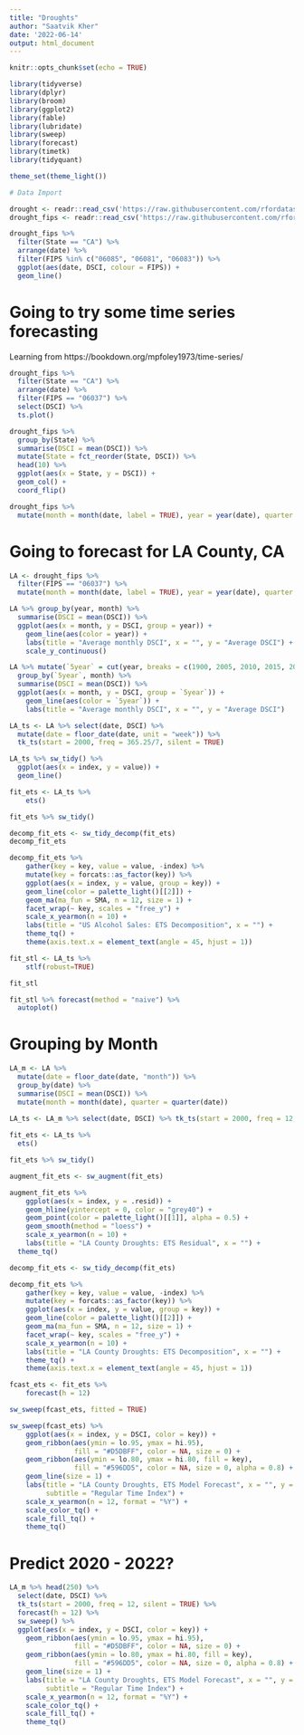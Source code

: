 ```yaml
---
title: "Droughts"
author: "Saatvik Kher"
date: '2022-06-14'
output: html_document
---
```


```r
knitr::opts_chunk$set(echo = TRUE)

library(tidyverse)
library(dplyr)
library(broom)
library(ggplot2)
library(fable)
library(lubridate)
library(sweep)
library(forecast)
library(timetk)
library(tidyquant)

theme_set(theme_light())
```


```r
# Data Import

drought <- readr::read_csv('https://raw.githubusercontent.com/rfordatascience/tidytuesday/master/data/2022/2022-06-14/drought.csv')
drought_fips <- readr::read_csv('https://raw.githubusercontent.com/rfordatascience/tidytuesday/master/data/2022/2022-06-14/drought-fips.csv')
```


```r
drought_fips %>% 
  filter(State == "CA") %>%
  arrange(date) %>%
  filter(FIPS %in% c("06085", "06081", "06083")) %>%
  ggplot(aes(date, DSCI, colour = FIPS)) +
  geom_line()
```

# Going to try some time series forecasting 

Learning from https://bookdown.org/mpfoley1973/time-series/ 

```r
drought_fips %>%
  filter(State == "CA") %>%
  arrange(date) %>%
  filter(FIPS == "06037") %>%
  select(DSCI) %>%
  ts.plot()
```


```r
drought_fips %>% 
  group_by(State) %>%
  summarise(DSCI = mean(DSCI)) %>%
  mutate(State = fct_reorder(State, DSCI)) %>%
  head(10) %>%
  ggplot(aes(x = State, y = DSCI)) +
  geom_col() +
  coord_flip()
```


```r
drought_fips %>%
  mutate(month = month(date, label = TRUE), year = year(date), quarter = quarter(date), dst = dst(date))
```


# Going to forecast for LA County, CA

```r
LA <- drought_fips %>%
  filter(FIPS == "06037") %>%
  mutate(month = month(date, label = TRUE), year = year(date), quarter = quarter(date), dst = dst(date))

LA %>% group_by(year, month) %>%
  summarise(DSCI = mean(DSCI)) %>%
  ggplot(aes(x = month, y = DSCI, group = year)) +
    geom_line(aes(color = year)) +
    labs(title = "Average monthly DSCI", x = "", y = "Average DSCI") +
    scale_y_continuous()

```
```r
LA %>% mutate(`5year` = cut(year, breaks = c(1900, 2005, 2010, 2015, 2025), labels = c("2000 - 2005", "2005 - 2010", "2010 - 2015", "2015 - 2022"))) %>%
  group_by(`5year`, month) %>%
  summarise(DSCI = mean(DSCI)) %>%
  ggplot(aes(x = month, y = DSCI, group = `5year`)) +
    geom_line(aes(color = `5year`)) +
    labs(title = "Average monthly DSCI", x = "", y = "Average DSCI")
```

```r
LA_ts <- LA %>% select(date, DSCI) %>%
  mutate(date = floor_date(date, unit = "week")) %>%
  tk_ts(start = 2000, freq = 365.25/7, silent = TRUE)

LA_ts %>% sw_tidy() %>%
  ggplot(aes(x = index, y = value)) +
  geom_line()
```


```r
fit_ets <- LA_ts %>%
    ets()

fit_ets %>% sw_tidy()

decomp_fit_ets <- sw_tidy_decomp(fit_ets)
decomp_fit_ets

```

```r
decomp_fit_ets %>%
    gather(key = key, value = value, -index) %>%
    mutate(key = forcats::as_factor(key)) %>%
    ggplot(aes(x = index, y = value, group = key)) +
    geom_line(color = palette_light()[[2]]) +
    geom_ma(ma_fun = SMA, n = 12, size = 1) +
    facet_wrap(~ key, scales = "free_y") +
    scale_x_yearmon(n = 10) +
    labs(title = "US Alcohol Sales: ETS Decomposition", x = "") +
    theme_tq() +
    theme(axis.text.x = element_text(angle = 45, hjust = 1))
```

```r
fit_stl <- LA_ts %>%
    stlf(robust=TRUE)

fit_stl

fit_stl %>% forecast(method = "naive") %>%
  autoplot()
```


# Grouping by Month

```r
LA_m <- LA %>% 
  mutate(date = floor_date(date, "month")) %>%
  group_by(date) %>%
  summarise(DSCI = mean(DSCI)) %>%
  mutate(month = month(date), quarter = quarter(date))

LA_ts <- LA_m %>% select(date, DSCI) %>% tk_ts(start = 2000, freq = 12, silent = TRUE)
  
fit_ets <- LA_ts %>%
  ets()

fit_ets %>% sw_tidy()
```


```r
augment_fit_ets <- sw_augment(fit_ets)

augment_fit_ets %>%
    ggplot(aes(x = index, y = .resid)) +
    geom_hline(yintercept = 0, color = "grey40") +
    geom_point(color = palette_light()[[1]], alpha = 0.5) +
    geom_smooth(method = "loess") +
    scale_x_yearmon(n = 10) +
    labs(title = "LA County Droughts: ETS Residual", x = "") +
  theme_tq()
```

```r
decomp_fit_ets <- sw_tidy_decomp(fit_ets)

decomp_fit_ets %>%
    gather(key = key, value = value, -index) %>%
    mutate(key = forcats::as_factor(key)) %>%
    ggplot(aes(x = index, y = value, group = key)) +
    geom_line(color = palette_light()[[2]]) +
    geom_ma(ma_fun = SMA, n = 12, size = 1) +
    facet_wrap(~ key, scales = "free_y") +
    scale_x_yearmon(n = 10) +
    labs(title = "LA County Droughts: ETS Decomposition", x = "") +
    theme_tq() +
    theme(axis.text.x = element_text(angle = 45, hjust = 1))
```
```r
fcast_ets <- fit_ets %>%
    forecast(h = 12)

sw_sweep(fcast_ets, fitted = TRUE)
```

```r
sw_sweep(fcast_ets) %>%
    ggplot(aes(x = index, y = DSCI, color = key)) +
    geom_ribbon(aes(ymin = lo.95, ymax = hi.95),
                fill = "#D5DBFF", color = NA, size = 0) +
    geom_ribbon(aes(ymin = lo.80, ymax = hi.80, fill = key),
                fill = "#596DD5", color = NA, size = 0, alpha = 0.8) +
    geom_line(size = 1) +
    labs(title = "LA County Droughts, ETS Model Forecast", x = "", y = "DSCI",
         subtitle = "Regular Time Index") +
    scale_x_yearmon(n = 12, format = "%Y") +
    scale_color_tq() +
    scale_fill_tq() +
    theme_tq()
```

# Predict 2020 - 2022?

```r
LA_m %>% head(250) %>%
  select(date, DSCI) %>% 
  tk_ts(start = 2000, freq = 12, silent = TRUE) %>% 
  forecast(h = 12) %>% 
  sw_sweep() %>%
  ggplot(aes(x = index, y = DSCI, color = key)) +
    geom_ribbon(aes(ymin = lo.95, ymax = hi.95),
                fill = "#D5DBFF", color = NA, size = 0) +
    geom_ribbon(aes(ymin = lo.80, ymax = hi.80, fill = key),
                fill = "#596DD5", color = NA, size = 0, alpha = 0.8) +
    geom_line(size = 1) +
    labs(title = "LA County Droughts, ETS Model Forecast", x = "", y = "DSCI",
         subtitle = "Regular Time Index") +
    scale_x_yearmon(n = 12, format = "%Y") +
    scale_color_tq() +
    scale_fill_tq() +
    theme_tq()
```

